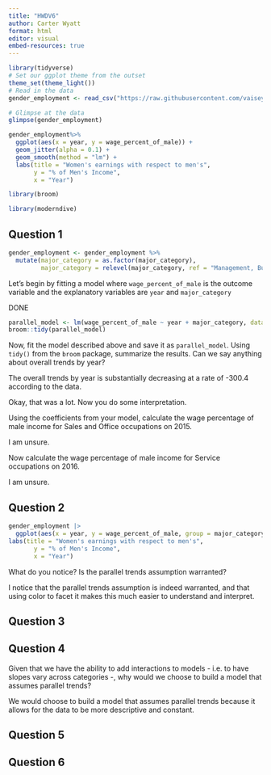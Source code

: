 ```yaml
---
title: "HWDV6"
author: Carter Wyatt
format: html
editor: visual
embed-resources: true
---
```


```r
library(tidyverse)
# Set our ggplot theme from the outset
theme_set(theme_light())
# Read in the data 
gender_employment <- read_csv("https://raw.githubusercontent.com/vaiseys/dav-course/main/Data/gender_employment.csv")

# Glimpse at the data 
glimpse(gender_employment)
```

```r
gender_employment%>% 
  ggplot(aes(x = year, y = wage_percent_of_male)) +
  geom_jitter(alpha = 0.1) + 
  geom_smooth(method = "lm") + 
  labs(title = "Women's earnings with respect to men's", 
       y = "% of Men's Income", 
       x = "Year")
```

```r
library(broom)
```

```r
library(moderndive)
```

## Question 1

```r
gender_employment <- gender_employment %>% 
  mutate(major_category = as.factor(major_category), 
         major_category = relevel(major_category, ref = "Management, Business, and Financial"))
```

Let's begin by fitting a model where `wage_percent_of_male` is the outcome variable and the explanatory variables are `year` and `major_category`

DONE

```r
parallel_model <- lm(wage_percent_of_male ~ year + major_category, data = gender_employment)
broom::tidy(parallel_model)
```

Now, fit the model described above and save it as `parallel_model`. Using `tidy()` from the `broom` package, summarize the results. Can we say anything about overall trends by year?

The overall trends by year is substantially decreasing at a rate of -300.4 according to the data.

Okay, that was a lot. Now you do some interpretation.

Using the coefficients from your model, calculate the wage percentage of male income for Sales and Office occupations on 2015.

I am unsure.

Now calculate the wage percentage of male income for Service occupations on 2016.

I am unsure.

## Question 2

```r
gender_employment |>
  ggplot(aes(x = year, y = wage_percent_of_male, group = major_category, colour = major_category)) + geom_jitter(alpha = 0.5) + 
labs(title = "Women's earnings with respect to men's", 
       y = "% of Men's Income", 
       x = "Year") 
```

What do you notice? Is the parallel trends assumption warranted?

I notice that the parallel trends assumption is indeed warranted, and that using color to facet it makes this much easier to understand and interpret.

## Question 3

## Question 4

Given that we have the ability to add interactions to models - i.e. to have slopes vary across categories -, why would we choose to build a model that assumes parallel trends?

We would choose to build a model that assumes parallel trends because it allows for the data to be more descriptive and constant.

## Question 5

## Question 6
